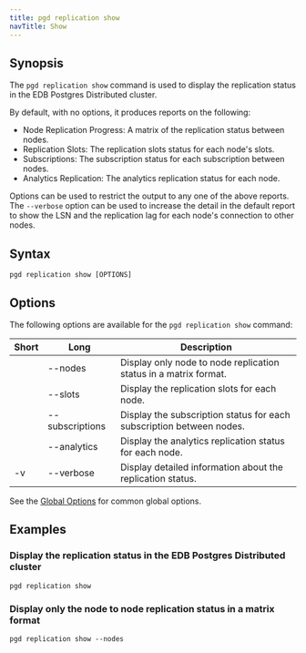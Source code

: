 ```yaml
---
title: pgd replication show
navTitle: Show
---
```


## Synopsis

The `pgd replication show` command is used to display the replication status in the EDB Postgres Distributed cluster.

By default, with no options, it produces reports on the following:

* Node Replication Progress: A matrix of the replication status between nodes.
* Replication Slots: The replication slots status for each node's slots.
* Subscriptions: The subscription status for each subscription between nodes.
* Analytics Replication: The analytics replication status for each node.

Options can be used to restrict the output to any one of the above reports. The `--verbose` option can be used to increase the detail in the default report to show the LSN and the replication lag for each node's connection to other nodes.

## Syntax

```shell
pgd replication show [OPTIONS]
```

## Options

The following options are available for the `pgd replication show` command:

| Short | Long            | Description                                                          |
|-------|-----------------|----------------------------------------------------------------------|
|       | --nodes         | Display only node to node replication status in a matrix format.     |
|       | --slots         | Display the replication slots for each node.                         |
|       | --subscriptions | Display the subscription status for each subscription between nodes. |
|       | --analytics     | Display the analytics replication status for each node.              |
| -v    | --verbose       | Display detailed information about the replication status.           |


See the [Global Options](../#global-options) for common global options.

## Examples

### Display the replication status in the EDB Postgres Distributed cluster

```shell
pgd replication show
```

### Display only the node to node replication status in a matrix format

```shell
pgd replication show --nodes
```

